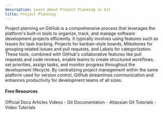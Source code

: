 ```yaml
---
description: Learn about Project Planning in Git
title: Project Planning
---
```


Project planning on GitHub is a comprehensive process that leverages the platform's built-in tools to organize, track, and manage software development projects efficiently. It typically involves using features such as Issues for task tracking, Projects for kanban-style boards, Milestones for grouping related issues and pull requests, and Labels for categorization. These tools, combined with GitHub's collaborative features like pull requests and code reviews, enable teams to create structured workflows, set priorities, assign tasks, and monitor progress throughout the development lifecycle. By centralizing project management within the same platform used for version control, GitHub streamlines communication and enhances productivity for development teams of all sizes.

#### Free Resources

<Tabs defaultValue="official">
<TabsList>
<TabsTrigger value="official">Official Docs</TabsTrigger>
<TabsTrigger value="article">Articles</TabsTrigger>
<TabsTrigger value="video">Videos</TabsTrigger>
</TabsList>

<TabsContent value="official">
- <Link href="https://git-scm.com/docs">Git Documentation</Link>
</TabsContent>
<TabsContent value="article">
- <Link href="https://www.atlassian.com/git/tutorials">Atlassian Git Tutorials</Link>
</TabsContent>
<TabsContent value="video">
- <Link href="https://www.youtube.com/results?search_query=git+project-planning+tutorial">Video Tutorials</Link>
</TabsContent>
</Tabs>

<Outlet path="5-github/basics/project-planning" />
